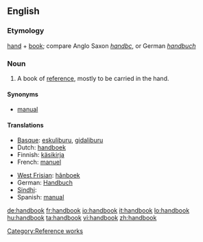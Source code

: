 ==English==

===Etymology===
[[hand]] + [[book]]; compare Anglo Saxon ''[[handbc]]'', or German ''[[handbuch]]''

===Noun===
{{wikipedia}}
{{en-noun}}

# A book of [[reference]], mostly to be carried in the hand.

====Synonyms====
* [[manual]]

====Translations====
{{top}}
* [[Basque]]: [[eskuliburu]], [[gidaliburu]]
* Dutch: [[handboek]] {{n}}
* Finnish: [[käsikirja]]
* French: [[manuel]] {{m}}
{{mid}}
* [[West Frisian]]: [[hânboek]] {{n}}
* German: [[Handbuch]] {{n}}
* [[Sindhi]]: {{SDchar|دَستِينامو}} {{m}}
* Spanish: [[manual]] {{m}}
{{bottom}}

[[Category:Reference works]]

[[de:handbook]]
[[fr:handbook]]
[[io:handbook]]
[[it:handbook]]
[[lo:handbook]]
[[hu:handbook]]
[[ta:handbook]]
[[vi:handbook]]
[[zh:handbook]]